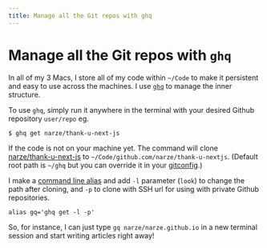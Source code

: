 ```yaml
---
title: Manage all the Git repos with ghq
---
```


# Manage all the Git repos with `ghq`

In all of my 3 Macs, I store all of my code within `~/Code` to make it persistent and easy to use across the machines. I use [`ghq`][1] to manage the inner structure.

To use `ghq`, simply run it anywhere in the terminal with your desired Github repository `user/repo` eg.

```shell
$ ghq get narze/thank-u-next-js
```

If the code is not on your machine yet. The command will clone [narze/thank-u-next-js][2] to `~/Code/github.com/narze/thank-u-nextjs`. (Default root path is `~/ghq` but you can override it in your [gitconfig][3].)

I make a [command line alias][4] and add `-l` parameter (`look`) to change the path after cloning, and `-p` to clone with SSH url for using with private Github repositories.

```shell
alias gq='ghq get -l -p'
```

So, for instance, I can just type `gq narze/narze.github.io` in a new terminal session and start writing articles right away!

[1]: https://github.com/x-motemen/ghq
[2]: https://github.com/narze/thank-u-next-js
[3]: https://github.com/narze/dotfiles/blob/master/etc/gitconfig#L12
[4]: /command-line-aliases
